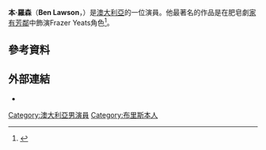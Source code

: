 {{Infobox person
| name = Ben Lawson
| image =
| caption =
| birth_name =
| birth_date = {{birth date and age|df=yes|1980|2|6}}
| birth_place = 澳大利亞[[昆士蘭州|昆士蘭州]][[布里斯班|布里斯班]]
| occupation = 演員
| yearsactive = 1993–現在
}}
'''本·羅森'''（'''Ben Lawson'''，{{bd|1980年|2月6日}}）是[[澳大利亞|澳大利亞]]的一位演員。他最著名的作品是在肥皂劇[[家有芳鄰|家有芳鄰]]中飾演Frazer Yeats角色<ref>{{Cite web|publisher=David Knox|url=http://www.tvtonight.com.au/2007/04/logie-nominations-2007.html|title=Logie Nominations 2007|accessdate=18 August 2007|archiveurl=https://web.archive.org/web/20070928000321/http://www.tvtonight.com.au/2007/04/logie-nominations-2007.html|archivedate=2007年9月28日|deadurl=no}}</ref>。 
==參考資料==
{{Reflist}}
==外部連結==
* {{IMDb name|493159}}

{{DEFAULTSORT:Lawson, Ben}}
[[Category:澳大利亞男演員|Category:澳大利亞男演員]]
[[Category:布里斯本人|Category:布里斯本人]]